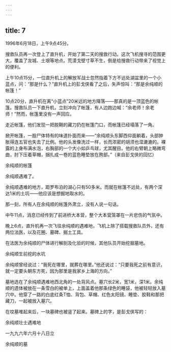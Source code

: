 ```yaml
---
---
---
```

title: 7
---



1996年6月18日，上午9点45分。

搜救队员再一次登上了直升机，开始了第二天的搜救行动。这次飞机搜寻的范围更大，覆盖了龙城、土垠等地点。荒漠戈壁寸草不生，倒是给搜救行动带来了视觉上的便利。

上午10点15分，一位直升机上的解放军战士忽然指着下方不远处湖盆里的一个小蓝点，问：“那是什么？”直升机上的彭戈侠看了之后，失声惊叫：“那是余纯顺的帐篷！”

10点20分，直升机在离“小蓝点”20米远的地方降落——那真的是一顶蓝色的帐篷。搜救队员一下直升机，立刻冲向了帐篷，有人边跑边喊：“余老师！余老师！”然而，帐篷里没有一声回应。

走近帐篷，他们发现一把脱鞘的藏刀扔在帐篷门口，而帐篷已经塌落了一角。

掀开帐篷，一股尸体特有的味道扑面而来——“余纯顺头东脚西仰面躺着，头部肿胀得连五官也失去了比例。他的头发像洗过一样，长而浓密的胡须也湿漉漉的。裸露的上身布满水泡，右胸部的一个大小如乒乓球，尤其醒目。他的右臂朝上略微弯曲，肘下压着草帽，捆扎成一卷的蓝色睡垫放在胯部。”（来自彭戈侠的回忆）

余纯顺的帐篷



余纯顺遇难了。

余纯顺遇难的地方，距罗布泊的湖心只有50多米。而就在帐篷不远处，有两个深达1米的土坑——他应该是想掘地取水的。

那一刻，所有人在余纯顺的帐篷外肃立，没有人说一句话。

中午11点，消息已经传到了前进桥大本营，整个大本营笼罩在一片悲伤的气氛中。

晚上6点，直升机再一次飞往余纯顺的遇难地，飞机上除了搭载搜救队员外，还有两位法医，以及花圈、墓碑、掘土工具。

在法医为余纯顺的尸体进行解剖及化验的时候，其他队员开始挖掘墓地。

余纯顺生前挖的水坑



余纯顺曾经说过：“我死在哪里，就葬在哪里。”他还说过：“只要我死之前有意识，就一定要头朝东方死，因为那里是我家乡上海的方向。”



墓地选在了余纯顺遇难地西北角的一处背风点。墓穴长2米，宽1米，深1米。余纯顺的遗体被放在一条雪白的被单上，上面盖着他那条绿色的睡袋，他被轻轻放入墓穴中。他穿了一路的白底红条T恤、背包、草帽、红色太阳镜、睡垫、胶鞋和那把藏刀，一起被放入墓穴。

在坟墓堆起来后，一块墓碑也被竖了起来。墓碑上的字，是彭戈侠写的：

余纯顺壮士遇难地

一九九六年六月十八日立

余纯顺的墓